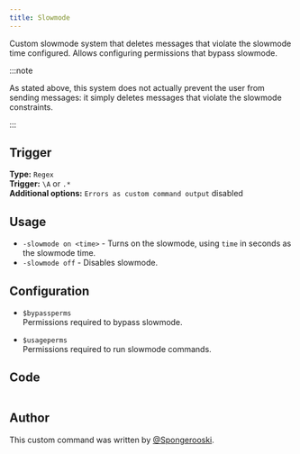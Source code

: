 ```yaml
---
title: Slowmode
---
```



Custom slowmode system that deletes messages that violate the slowmode time configured. Allows configuring permissions that bypass slowmode.

:::note

As stated above, this system does not actually prevent the user from sending messages: it simply deletes messages that violate the slowmode constraints.

:::

## Trigger

**Type:** `Regex`<br />
**Trigger:** `\A` or `.*`<br />
**Additional options:** `Errors as custom command output` disabled

## Usage

- `-slowmode on <time>` - Turns on the slowmode, using `time` in seconds as the slowmode time.
- `-slowmode off` - Disables slowmode.

## Configuration

- `$bypassperms`<br />
  Permissions required to bypass slowmode.

  <AvailablePermissionsDisplay />

- `$usageperms`<br />
  Permissions required to run slowmode commands.

  <AvailablePermissionsDisplay />

## Code

```go file=../../../src/moderation/slowmode.go.tmpl

```

## Author

This custom command was written by [@Spongerooski](https://github.com/Spongerooski).
